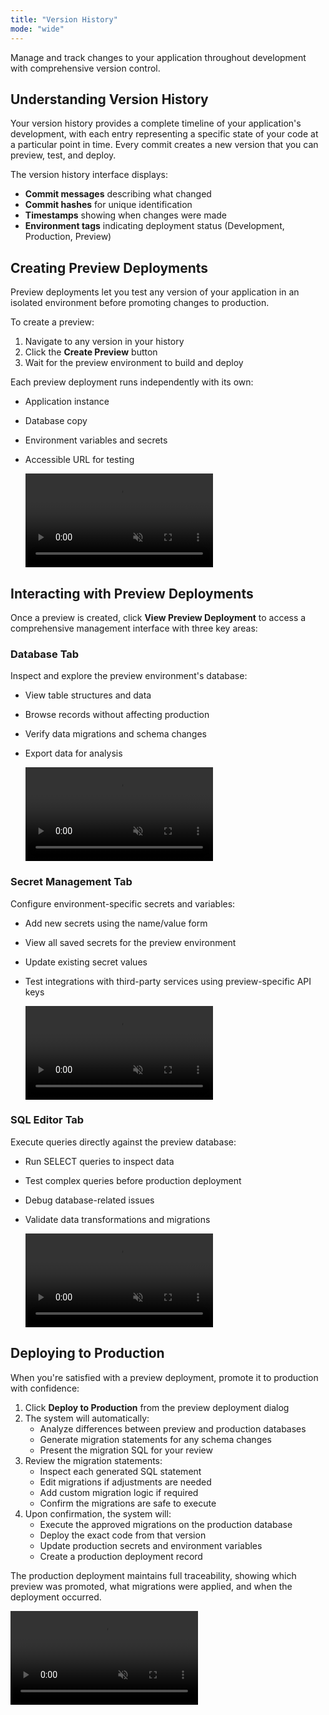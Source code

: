 ```yaml
---
title: "Version History"
mode: "wide"
---
```


Manage and track changes to your application throughout development with comprehensive version control.

## Understanding Version History

Your version history provides a complete timeline of your application's development, with each entry representing a specific state of your code at a particular point in time. Every commit creates a new version that you can preview, test, and deploy.

The version history interface displays:

- **Commit messages** describing what changed
- **Commit hashes** for unique identification
- **Timestamps** showing when changes were made
- **Environment tags** indicating deployment status (Development, Production, Preview)

## Creating Preview Deployments

Preview deployments let you test any version of your application in an isolated environment before promoting changes to production.

To create a preview:

1. Navigate to any version in your history
2. Click the **Create Preview** button
3. Wait for the preview environment to build and deploy

Each preview deployment runs independently with its own:

- Application instance
- Database copy
- Environment variables and secrets
- Accessible URL for testing

  <video controls className="w-full aspect-video rounded-xl" autoPlay muted loop src="https://pub-85f40fb1901f44d59eed58ebbdf77a13.r2.dev/Screenity%20video%20-%20Sep%2024%2C%202025%2C%202%2049%20PM.mp4" />

## Interacting with Preview Deployments

Once a preview is created, click **View Preview Deployment** to access a comprehensive management interface with three key areas:

### Database Tab

Inspect and explore the preview environment's database:

- View table structures and data
- Browse records without affecting production
- Verify data migrations and schema changes
- Export data for analysis

  <video controls className="w-full aspect-video rounded-xl" autoPlay muted loop src="https://pub-85f40fb1901f44d59eed58ebbdf77a13.r2.dev/Screenity%20video%20-%20Sep%2024%2C%202025%2C%203%2040%20PM.mp4" />

### Secret Management Tab

Configure environment-specific secrets and variables:

- Add new secrets using the name/value form
- View all saved secrets for the preview environment
- Update existing secret values
- Test integrations with third-party services using preview-specific API keys

  <video controls className="w-full aspect-video rounded-xl" autoPlay muted loop src="https://pub-85f40fb1901f44d59eed58ebbdf77a13.r2.dev/Screenity%20video%20-%20Sep%2024%2C%202025%2C%203%2043%20PM.mp4" />

### SQL Editor Tab

Execute queries directly against the preview database:

- Run SELECT queries to inspect data
- Test complex queries before production deployment
- Debug database-related issues
- Validate data transformations and migrations

  <video controls className="w-full aspect-video rounded-xl" autoPlay muted loop src="https://pub-85f40fb1901f44d59eed58ebbdf77a13.r2.dev/Screenity%20video%20-%20Sep%2024%2C%202025%2C%203%2047%20PM.mp4" />

## Deploying to Production

When you're satisfied with a preview deployment, promote it to production with confidence:

1. Click **Deploy to Production** from the preview deployment dialog
2. The system will automatically:
   - Analyze differences between preview and production databases
   - Generate migration statements for any schema changes
   - Present the migration SQL for your review
3. Review the migration statements:
   - Inspect each generated SQL statement
   - Edit migrations if adjustments are needed
   - Add custom migration logic if required
   - Confirm the migrations are safe to execute
4. Upon confirmation, the system will:
   - Execute the approved migrations on the production database
   - Deploy the exact code from that version
   - Update production secrets and environment variables
   - Create a production deployment record

The production deployment maintains full traceability, showing which preview was promoted, what migrations were applied, and when the deployment occurred.

<video controls className="w-full aspect-video rounded-xl" autoPlay muted loop src="https://pub-85f40fb1901f44d59eed58ebbdf77a13.r2.dev/Screenity%20video%20-%20Sep%2024%2C%202025%2C%204%2002%20PM.mp4" />